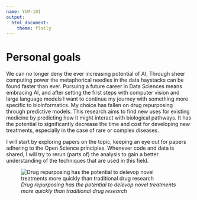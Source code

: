 ```yaml
---
name: YUM-101
output:
  html_document:
    theme: flatly
---
```


# Personal goals

We can no longer deny the ever increasing potential of AI, Through sheer computing power the metaphorical needles in the data haystacks can be found faster than ever. Pursuing a future career in Data Sciences means embracing AI, and after setting the first steps with computer vision and large language models I want to continue my journey with something more specific to bioinformatics. My choice has fallen on drug repurposing through predictive models. This research aims to find new uses for existing medicine by predicting how it might interact with biological pathways. It has the potential to significantly decrease the time and cost for developing new treatments, especially in the case of rare or complex diseases.

I will start by exploring papers on the topic, keeping an eye out for papers adhering to the Open Science principles. Whenever code and data is shared, I will try to rerun (parts of) the analysis to gain a better understanding of the techniques that are used in this field.

![<em>Drug repurposing has the potential to delevop novel treatments more quickly than traditional drug research</em>](img/service-Repurposing-header.png)
